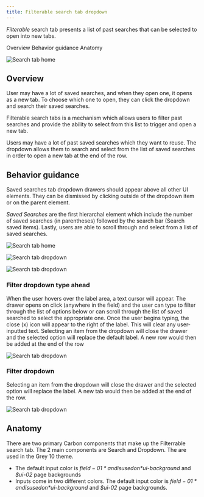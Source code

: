 ```yaml
---
title: Filterable search tab dropdown
---
```


<PageDescription>

_Filterable_ search tab presents a list of past searches that can be selected to open into new tabs.

</PageDescription>

<AnchorLinks>
  <AnchorLink>Overview</AnchorLink>
  <AnchorLink>Behavior guidance</AnchorLink>
  <AnchorLink>Anatomy</AnchorLink>
</AnchorLinks>

![Search tab home](images/1.png)

## Overview

User may have a lot of saved searches, and when they open one, it opens as a new tab. To choose which one to open, they can click the dropdown and search their saved searches.

Filterable search tabs is a mechanism which allows users to filter past searches and provide the ability to select from this list to trigger and open a new tab. 

Users may have a lot of past saved searches which they want to reuse. The dropdown allows them to search and select from the list of saved searches in order to open a new tab at the end of the row.

## Behavior guidance

Saved searches tab dropdown drawers should appear above all other UI elements. They can be dismissed by clicking outside of the dropdown item or on the parent element.

*Saved Searches* are the first hierarchal element which include the number of saved searches (in parentheses) followed by the search bar (Search saved items). Lastly, users are able to scroll through and select from a list of saved searches.

![Search tab home](images/1.png)

![Search tab dropdown](images/2.png)

![Search tab dropdown](images/3.png)

### Filter dropdown type ahead

When the user hovers over the label area, a text cursor will appear. The drawer opens on click (anywhere in the field) and the user can type to filter through the list of options below or can scroll through the list of saved searched to select the appropriate one. Once the user begins typing, the close (x) icon will appear to the right of the label. This will clear any user-inputted text. Selecting an item from the dropdown will close the drawer and the selected option will replace the default label. A new row would then be added at the end of the row

![Search tab dropdown](images/4.png)

### Filter dropdown

Selecting an item from the dropdown will close the drawer and the selected option will replace the label. A new tab would then be added at the end of the row. 

![Search tab dropdown](images/5.png)

## Anatomy

There are two primary Carbon components that make up the Filterrable search tab. The 2 main components are Search and Dropdown. The are used in the Grey 10 theme. 

- The default input color is *$field-01* and is used on *$ui-background* and *$ui-02* page backgrounds
- Inputs come in two different colors. The default input color is *$field-01* and is used on *$ui-background* and *$ui-02* page backgrounds.